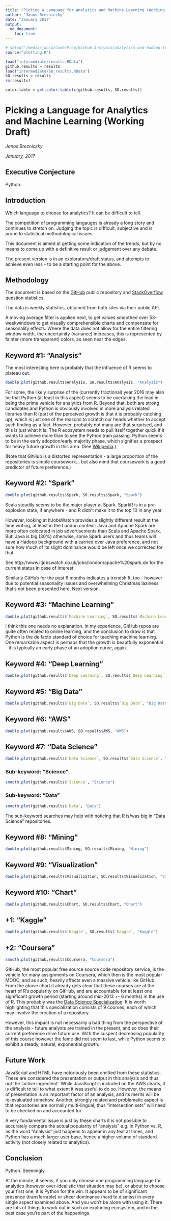 ```yaml
---
title: "Picking a Language for Analytics and Machine Learning (Working Draft)"
author: "Janos Brezniczky"
date: "January 2017"
output:
  md_document:
    toc: true
---
```


```r
# setwd("/media/janca/Code/Prog/Github Analysis/analytics-and-hadoop-trends/github-trends/")
source("plotting.R")

load("intermediate/results.RData")
github.results = results
load("intermediate/SO_results.RData")
SO.results = results
rm(results)

color.table = get.color.table(c(github.results, SO.results))
```

# Picking a Language for Analytics and Machine Learning (Working Draft)

_Janos Brezniczky_

_January, 2017_

## Executive Conjecture

Python.

## Introduction

Which language to choose for analytics? It can be difficult to tell.

The competition of programming langauges is already a long story and continues to stretch on.
Judging the topic is difficult, subjective and is prone to statistical methodological issues.

This document is aimed at getting some indication of the trends, but by no means to come up with a definitive result or judgement over any debate.

The present version is in an exploratory/draft status, and attempts to achieve even less - to be a starting point for the above.

## Methodology

The document is based on the [GitHub](http://github.com) public
repository and [StackOverflow](http://stackoverflow.com) question 
statistics.

The data is weekly statistics, obtained from both sites via their public API.

A moving average filter is applied next, to get values smoothed 
over 53-weekwindows to get visually comprehensible charts and 
compensate for seasonality effects. Where the data does not 
allow for the entire filtering window width, the uncertainity (variance)
increases, this is represented by fainter (more transparent) colors, 
as seen near the edges.

## Keyword #1: "Analysis"

The most interesting here is probably that the influence of R seems to plateau out.

```r
double.plot(github.results$Analysis, SO.results$Analysis, "Analysis")
```

For some, the likely surprise of the (currently fractional) year 2016 may also be that Python (at least in this aspect) seems to be overtaking the lead in being the prime vehicle for analytics from R. Beyond that, both are strong candidates and Python is obviously involved in more analysis related libraries than R (part of the perceived growth is that it is probably catching up), which is just one of the reasons to scratch our heads whether to accept such finding as a fact. However, probably not many are that surprised, and this is just what it is. The R ecosystem needs to pull itself together quick if it wants to achieve more than to see the Python train passing. Python seems to be in the early adoption/early majority phase, which signifies a prospect for heavy future growth in this area. (See [Wikipedia](https://en.wikipedia.org/wiki/Diffusion_of_innovations).)

(Note that GitHub is a distorted representation - a large proportion of the repositories is simple coursework... but also mind that coursework is a good predictor of future preference.)

## Keyword #2: "Spark"

```r
double.plot(github.results$Spark, SO.results$Spark, "Spark")
```

Scala steadily seems to be the major player at Spark.
SparkR is in a pre-explosion state, if anywhere - and R didn't make it to the top 10 in any year.

However, looking at ItJobsWatch provides a slightly different result at the time writing, at least in the London context: Java and Apache Spark are more often colocated in job advertisements than Scala and Apache Spark. But! Java is big (30%) otherwise, some Spark users and thus teams will have a Hadoop background with a carried over Java preference, and not sure how much of its slight dominance would be left once we corrected for that.

See http://www.itjobswatch.co.uk/jobs/london/apache%20spark.do for the current status in case of interest.

Similarly GitHub for the past 6 months indicates a trendshift, too - however due to potential seasonality issues and overwhelming Christmas laziness that's not been presented here. Next version.

## Keyword #3: "Machine Learning"

```r
double.plot(github.results$`Machine Learning`, SO.results$`Machine Learning`, "Machine Learning")
```

I think this one needs no explanation. In my experience, GitHub repos are quite often related to online learning, and the conclusion to draw is that Python is the de facto standard of choice for teaching machine learning.
One remarkable aspect is perhaps that the growth is beautfully exponential - it is typically an early phase of an adoption curve, again.

## Keyword #4: "Deep Learning"

```r
double.plot(github.results$`Deep Learning`, SO.results$`Deep Learning`, "Deep Learning")
```

## Keyword #5: "Big Data"

```r
double.plot(github.results$`Big Data`, SO.results$`Big Data`, "Big Data")
```

## Keyword #6: "AWS"

```r
double.plot(github.results$AWS, SO.results$AWS, "AWS")
```

## Keyword #7: "Data Science"

```r
double.plot(github.results$`Data Science`, SO.results$`Data Science`, "Data Science")
```

### Sub-keyword: "Science"

```r
smooth.plot(github.results$`Science`, "Science")
```

### Sub-keyword: "Data"

```r
smooth.plot(github.results$`Data`, "Data")
```

The sub-keyword searches may help with noticing that R is/was big in "Data Science" repositories.

## Keyword #8: "Mining"

```r
double.plot(github.results$Mining, SO.results$Mining, "Mining")
```

## Keyword #9: "Visualization"

```r
double.plot(github.results$Visualization, SO.results$Visualization, "Visualization")
```

## Keyword #10: "Chart"

```r
double.plot(github.results$Chart, SO.results$Chart, "Chart")
```

## +1: "Kaggle"

```r
double.plot(github.results$`Kaggle`, SO.results$`Kaggle`, "Kaggle")
```

## +2: "Coursera"

```r
smooth.plot(github.results$Coursera, "Coursera")
```

GitHub, the most popular free source source code repository service, is the vehicle for many assignments on Coursera, which then is the most popular MOOC, and as such, heavily affects even a massive vehicle like GitHub.
From the above chart it already gets clear that these courses are at the heart of R's popularity on GitHub, and are accountable for at least one significant growth period (starting around mid-2013 +- 6 months) in the use of R. This probably was the [Data Science Specialization](https://www.coursera.org/specializations/jhu-data-science). It is worth highlighting that this specialization consists of 9 courses, each of which may involve the creation of a repository.

However, this impact is not necessarily a bad thing from the perspective of the analysis - future analysts are trained in the present, and so does their current preference drive future use. With the suspect decreasing popularity of this course however the fame did not seem to last, while Python seems to exhibit a steady, natural, exponential growth.

## Future Work

JavaScript and HTML have notoriously been omitted from these statistics.
These are considered the presentation or output in this analysis and thus not the 'active ingredient'. While JavaScript is included on the AWS charts, it is difficult to tell to what extent it was useful to do so.
However, the means of presentation is an important factor of an analysis, and its merits will be re-evaluated somehow.
Another, strongly related and problematic aspect is that repositories are normally multi-lingual, thus "intersection sets" will need to be checked on and accounted for.

A very fundamental issue is just by these charts it is not possible to accurately compare the actual popularity of "analysis" e.g. in Python vs. R, as the word "Analysis" just happens to appear in any text at times, and Python has a much larger user base, hence a higher volume of standard activity (not closely related to analytics).


## Conclusion

Python. Seemingly.

At the minute, it seems, if you only choose one programming language for analytics (however over-idealistic that situation may be), or about to choose your first one, it is Python for the win.
It appears to be of significant presence (transferrable) or sheer dominance (hard to dismiss) in every single aspect examined above.
And you won't be alone with using it.
There are lots of things to work out in such an exploding ecosystem, and in the best case you're part of the happenings.
